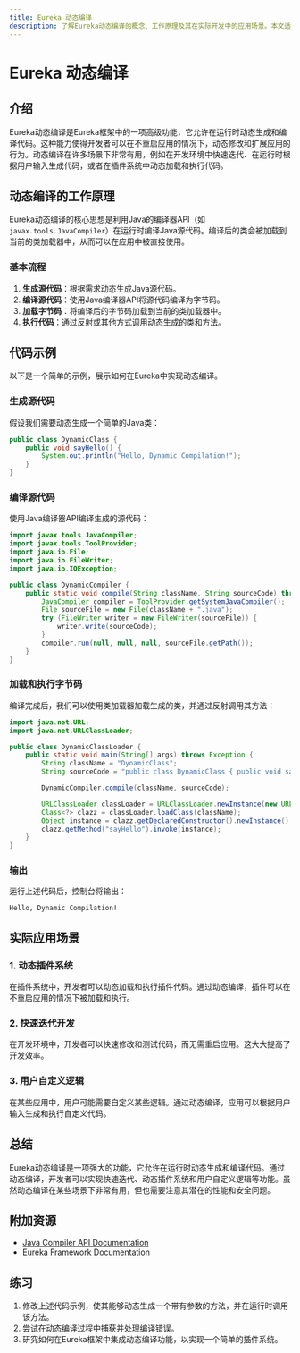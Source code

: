 ```yaml
---
title: Eureka 动态编译
description: 了解Eureka动态编译的概念、工作原理及其在实际开发中的应用场景。本文适合初学者，包含代码示例和实际案例。
---
```


# Eureka 动态编译

## 介绍

Eureka动态编译是Eureka框架中的一项高级功能，它允许在运行时动态生成和编译代码。这种能力使得开发者可以在不重启应用的情况下，动态修改和扩展应用的行为。动态编译在许多场景下非常有用，例如在开发环境中快速迭代、在运行时根据用户输入生成代码，或者在插件系统中动态加载和执行代码。

## 动态编译的工作原理

Eureka动态编译的核心思想是利用Java的编译器API（如`javax.tools.JavaCompiler`）在运行时编译Java源代码。编译后的类会被加载到当前的类加载器中，从而可以在应用中被直接使用。

### 基本流程

1. **生成源代码**：根据需求动态生成Java源代码。
2. **编译源代码**：使用Java编译器API将源代码编译为字节码。
3. **加载字节码**：将编译后的字节码加载到当前的类加载器中。
4. **执行代码**：通过反射或其他方式调用动态生成的类和方法。

## 代码示例

以下是一个简单的示例，展示如何在Eureka中实现动态编译。

### 生成源代码

假设我们需要动态生成一个简单的Java类：

```java
public class DynamicClass {
    public void sayHello() {
        System.out.println("Hello, Dynamic Compilation!");
    }
}
```

### 编译源代码

使用Java编译器API编译生成的源代码：

```java
import javax.tools.JavaCompiler;
import javax.tools.ToolProvider;
import java.io.File;
import java.io.FileWriter;
import java.io.IOException;

public class DynamicCompiler {
    public static void compile(String className, String sourceCode) throws IOException {
        JavaCompiler compiler = ToolProvider.getSystemJavaCompiler();
        File sourceFile = new File(className + ".java");
        try (FileWriter writer = new FileWriter(sourceFile)) {
            writer.write(sourceCode);
        }
        compiler.run(null, null, null, sourceFile.getPath());
    }
}
```

### 加载和执行字节码

编译完成后，我们可以使用类加载器加载生成的类，并通过反射调用其方法：

```java
import java.net.URL;
import java.net.URLClassLoader;

public class DynamicClassLoader {
    public static void main(String[] args) throws Exception {
        String className = "DynamicClass";
        String sourceCode = "public class DynamicClass { public void sayHello() { System.out.println(\"Hello, Dynamic Compilation!\"); } }";

        DynamicCompiler.compile(className, sourceCode);

        URLClassLoader classLoader = URLClassLoader.newInstance(new URL[]{new File("").toURI().toURL()});
        Class<?> clazz = classLoader.loadClass(className);
        Object instance = clazz.getDeclaredConstructor().newInstance();
        clazz.getMethod("sayHello").invoke(instance);
    }
}
```

### 输出

运行上述代码后，控制台将输出：

```
Hello, Dynamic Compilation!
```

## 实际应用场景

### 1. 动态插件系统

在插件系统中，开发者可以动态加载和执行插件代码。通过动态编译，插件可以在不重启应用的情况下被加载和执行。

### 2. 快速迭代开发

在开发环境中，开发者可以快速修改和测试代码，而无需重启应用。这大大提高了开发效率。

### 3. 用户自定义逻辑

在某些应用中，用户可能需要自定义某些逻辑。通过动态编译，应用可以根据用户输入生成和执行自定义代码。

## 总结

Eureka动态编译是一项强大的功能，它允许在运行时动态生成和编译代码。通过动态编译，开发者可以实现快速迭代、动态插件系统和用户自定义逻辑等功能。虽然动态编译在某些场景下非常有用，但也需要注意其潜在的性能和安全问题。

## 附加资源

- [Java Compiler API Documentation](https://docs.oracle.com/javase/8/docs/api/javax/tools/JavaCompiler.html)
- [Eureka Framework Documentation](https://eureka-framework.github.io/docs)

## 练习

1. 修改上述代码示例，使其能够动态生成一个带有参数的方法，并在运行时调用该方法。
2. 尝试在动态编译过程中捕获并处理编译错误。
3. 研究如何在Eureka框架中集成动态编译功能，以实现一个简单的插件系统。
